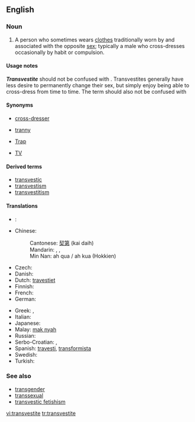 ==English==
{{wikipedia}}

===Noun===
{{en-noun}}

# A person who sometimes wears [[clothes]] traditionally worn by and associated with the opposite [[sex]]; typically a male who cross-dresses occasionally by habit or compulsion.

====Usage notes====
'''''Transvestite''''' should not be confused with {{term|transsexual||someone who lives as the sex opposite that of his or her birth}}. Transvestites generally have less desire to permanently change their sex, but simply enjoy being able to cross-dress from time to time.  The term should also not be confused with {{term|drag queen||A male who wears women’s clothing for public performance}}

====Synonyms====
* [[cross-dresser]]
* {{qualifier|pejorative}} [[tranny]]
* {{qualifier|slang|pejorative}} [[Trap]]
* [[TV]]

====Derived terms====
* [[transvestic]]
* [[transvestism]]
* [[transvestitism]]

====Translations====
{{trans-top|cross-dresser}}
* {{trreq|Arabic}}:
* Chinese:
*: Cantonese: [[契第]] (kai daih)
*: Mandarin: {{t|zh|易裝癖|sc=Hani}},  {{t|zh|易装癖|tr=yìzhūangpì|sc=Hani}},  {{t|zh|人妖|tr=rényāo|sc=Hani}}
*: Min Nan: ah qua / ah kua (Hokkien)
* Czech: {{t-|cs|transvestita|m}}
* Danish: {{t-|da|transvestit}}
* Dutch: [[travestiet]]
* Finnish: {{t+|fi|transvestiitti}}
* French: {{t+|fr|travesti}}
* German: {{t-|de|Transvestit}}
{{trans-mid}}
* Greek: {{t|el|παρενδυσιομανής|m|tr=parendisiomanís|sc=Grek}}, {{qualifier|colloquial}} {{t|el|τραβεστί|n|tr=travestí|sc=Grek}}
* Italian: {{t+|it|travestito}}
* Japanese: {{t|ja|異性装者|tr=いせいそうしゃ, iseisōsha|sc=Jpan}}
* Malay: [[mak nyah]]
* Russian: {{t+|ru|трансвестит|m|tr=transvestít|sc=Cyrl}}
* Serbo-Croatian: {{t|sh|трансвестит|m|sc=Cyrl}},  {{t|sh|transvestit|m}}
* Spanish: [[travesti]], [[transformista]] {{italbrac|Venezuela}}
* Swedish: {{t-|sv|transvestit|c}}
* Turkish: {{t+|tr|travesti}}
{{trans-bottom}}

===See also===
* [[transgender]]
* [[transsexual]]
* [[transvestic fetishism]]

[[vi:transvestite]]
[[tr:transvestite]]